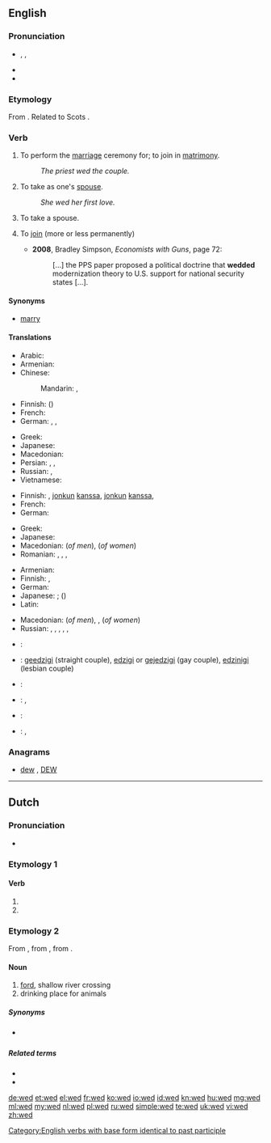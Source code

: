 {{also|Wed}}
==English==

===Pronunciation===
* {{enPR|wĕdʹ}}, {{IPA|/ˈwɛd/}}, {{X-SAMPA|/"wEd/}}
* {{audio|en-us-wed.ogg|Audio (US)}}
* {{rhymes|ɛd}}

===Etymology===
From {{etyl|ang}} {{term|weddian|lang=ang}}. Related to Scots {{term|wed||pledge|lang=sco}}.

===Verb===
{{en-verb|weds|wedding|'''wed '''or''' [[wedded]]'''|'''wed '''or''' [[wedded]]'''}}

# {{transitive}} To perform the [[marriage]] ceremony for; to join in [[matrimony]].
#: ''The priest wed the couple.''
# {{transitive}} To take as one's [[spouse]].
#: ''She wed her first love.''
# {{intransitive}} To take a spouse.
# {{figuratively}} To [[join]] (more or less permanently)
#* '''2008''', Bradley Simpson, ''Economists with Guns'', page 72:
#*: [...] the PPS paper proposed a political doctrine that '''wedded''' modernization theory to U.S. support for national security states [...].

====Synonyms====
* [[marry]]

====Translations====
{{trans-top|to join in matrimony}}
* Arabic: {{t-|ar|تزوج|tr=tazawwaja}}
* Armenian: {{t-|hy|ամուսնացնել|tr=amusnac’nel}}
* Chinese:
*: Mandarin: {{t-|cmn|結婚|sc=Hani}}, {{t-|cmn|结婚|tr=jiéhūn|sc=Hani}}
* Finnish: {{t+|fi|vihkiä}} ({{t+|fi|avioliitto|alt=avioliittoon}})
* French: {{t+|fr|marier}}
* German: {{t+|de|trauen}}, {{t-|de|verheiraten}}, {{t+|de|vermählen}}
{{trans-mid}}
* Greek: {{t+|el|παντρεύω|tr=pantrévo|sc=Grek}}
* Japanese: {{t+|ja|結婚|alt=結婚する|tr=けっこんする, kekkon-surú}}
* Macedonian: {{t-|mk|венчава|tr=vénčava}}
* Persian: {{t+|fa|پیوند|tr=peyvand|xs=Persian}}, {{t+|fa|ازدواج|tr=ezdevâj|xs=Persian}},  {{t+|fa|زناشويي|tr=zanâšōei|xs=Persian}}
* Russian: {{t+|ru|жениться|tr=ženít’sja}}, {{t+|ru|пожениться|tr=poženít’sja}}
* Vietnamese: {{t+|vi|cưới}}
{{trans-bottom}}

{{trans-top|transitive: to take as one's spouse}}
* Finnish: {{t+|fi|naida}}, {{t+|fi|avioitua}} [[jonkun]] [[kanssa]], {{t+|fi|mennä naimisiin}} [[jonkun]] [[kanssa]], {{t+|fi|ottaa}} {{t+|fi|puoliso|alt=puolisokseen}}
* French: {{t+|fr|épouser}}
* German: {{t+|de|heiraten}}
{{trans-mid}}
* Greek: {{t+|el|παντρεύομαι|tr=pantrévomai|sc=Grek}}
* Japanese: {{t+|ja|結婚|alt=結婚する|tr=けっこんする, kekkon-surú}}
* Macedonian: {{t-|mk|жени|tr=žéni}} (''of men''), {{t-|mk|мажи|tr=máži}} (''of women'')
* Romanian: {{t+|ro|căsători}}, {{t-|ro|însura}}, {{t+|ro|mărita}}, {{t+|ro|cununa}}
{{trans-bottom}}

{{trans-top|intransitive: to take a spouse}}
* Armenian: {{t-|hy|ամուսնանալ|tr=amusnanal}}
* Finnish: {{t+|fi|avioitua}}, {{t+|fi|mennä naimisiin}}
* German: {{t+|de|heiraten}}
* Japanese: {{t+|ja|結婚|alt=結婚する|tr=けっこんする, kekkon-surú}}; {{qualifier|male's action}} {{t-|ja|めとる|tr=metoru}} ({{t-|ja|娶る}})
* Latin: {{t-|la|nubo}}
{{trans-mid}}
* Macedonian: {{t-|mk|се венчава|tr=se vénčava}} (''of men''), {{t-|mk|се мажи|tr=se máži}}, {{t-|mk|се жени|tr=se žéni}} (''of women'')
* Russian: {{t+|ru|жениться|tr=ženít’sja}} {{qualifier| + [[на]] + prepositional case, of a man or reflexive}}, {{t-|ru|выходить замуж|tr=vyxodít' zámuž}} {{pf.}}, {{t+|ru|выйти замуж|tr=výjti zámuž}} {{pf.}},  {{qualifier| + [[за]] + accusative case, of a woman}}, {{qualifier|outdated}} {{t-|ru|брать в жёны|tr=brat' v žóny}},  {{t-|ru|взять в жёны|tr=vzjat' v žóny}} {{qualifier|transitive, of a man}}
{{trans-bottom}}

{{checktrans-top}}
* {{ttbc|nl}}: {{t+|nl|trouwen}}
* {{ttbc|eo}}: [[geedzigi]] (straight couple), [[edzigi]] or [[gejedzigi]] (gay couple), [[edzinigi]] (lesbian couple)
* {{ttbc|fr}}: {{t+|fr|marier}}
* {{ttbc|id}}: {{t|id|nikah|alt=menikahi}}, {{t|id|nikah|alt=menikah}}
* {{ttbc|pt}}: {{t+|pt|casar}}
* {{ttbc|es}}: {{t+|es|casar}}, {{t|es|casarse}} {{t|es|con}}
{{trans-bottom}}

===Anagrams===
* [[dew#English|dew]] , [[DEW#English|DEW]]

[[Category:English verbs with base form identical to past participle]]

----

==Dutch==

===Pronunciation===
* {{rhymes|ɛt|lang=nl}}

===Etymology 1===

====Verb====
{{head|nl}}

# {{nl-verb-form|p=1|n=sg|t=pres|m=ind|wedden}}
# {{nl-verb-form|m=imp|wedden}}

===Etymology 2===
From {{etyl|dum|nl}} {{term|wedde|lang=dum}}, from {{etyl|odt|nl}} {{recons|weddi|lang=odt}}, from {{etyl|gem-pro|nl}} {{recons|wadjan|lang=gem-pro}}.

====Noun====
{{nl-noun|n|wedden|wedje}}

# [[ford]], shallow river crossing
# drinking place for animals

=====Synonyms=====
* {{sense|ford}} {{l|nl|voorde}}

=====Related terms=====
* {{l|nl|wad}}
* {{l|nl|waden}}

[[de:wed]]
[[et:wed]]
[[el:wed]]
[[fr:wed]]
[[ko:wed]]
[[io:wed]]
[[id:wed]]
[[kn:wed]]
[[hu:wed]]
[[mg:wed]]
[[ml:wed]]
[[my:wed]]
[[nl:wed]]
[[pl:wed]]
[[ru:wed]]
[[simple:wed]]
[[te:wed]]
[[uk:wed]]
[[vi:wed]]
[[zh:wed]]